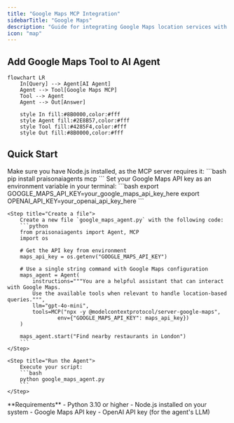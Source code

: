 ```yaml
---
title: "Google Maps MCP Integration"
sidebarTitle: "Google Maps"
description: "Guide for integrating Google Maps location services with Agent4ALL agents using MCP"
icon: "map"
---
```


## Add Google Maps Tool to AI Agent

```mermaid
flowchart LR
    In[Query] --> Agent[AI Agent]
    Agent --> Tool[Google Maps MCP]
    Tool --> Agent
    Agent --> Out[Answer]
    
    style In fill:#8B0000,color:#fff
    style Agent fill:#2E8B57,color:#fff
    style Tool fill:#4285F4,color:#fff
    style Out fill:#8B0000,color:#fff
```

## Quick Start

<Steps>
    <Step title="Install Dependencies">
        Make sure you have Node.js installed, as the MCP server requires it:
        ```bash
        pip install praisonaiagents mcp
        ```
    </Step>
    <Step title="Set API Key">
        Set your Google Maps API key as an environment variable in your terminal:
        ```bash
        export GOOGLE_MAPS_API_KEY=your_google_maps_api_key_here
        export OPENAI_API_KEY=your_openai_api_key_here
        ```
    </Step>

    <Step title="Create a file">
        Create a new file `google_maps_agent.py` with the following code:
        ```python
        from praisonaiagents import Agent, MCP
        import os

        # Get the API key from environment
        maps_api_key = os.getenv("GOOGLE_MAPS_API_KEY")

        # Use a single string command with Google Maps configuration
        maps_agent = Agent(
            instructions="""You are a helpful assistant that can interact with Google Maps.
            Use the available tools when relevant to handle location-based queries.""",
            llm="gpt-4o-mini",
            tools=MCP("npx -y @modelcontextprotocol/server-google-maps",
                    env={"GOOGLE_MAPS_API_KEY": maps_api_key})
        )

        maps_agent.start("Find nearby restaurants in London")
        ```
    </Step>

    <Step title="Run the Agent">
        Execute your script:
        ```bash
        python google_maps_agent.py
        ```
    </Step>
</Steps>

<Note>
  **Requirements**
  - Python 3.10 or higher
  - Node.js installed on your system
  - Google Maps API key
  - OpenAI API key (for the agent's LLM)
</Note>
